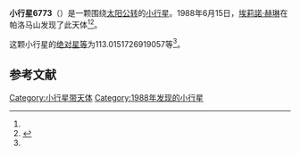 {{Infobox planet
| bgcolour = #FFFFC0
| name = 6773 Kellaway
| symbol = 
| image = 
| caption = 
| discovery = yes
| discovery_ref = 
| discoverer = [[埃莉諾·赫琳|埃莉諾·赫琳]]
| discovery_site = [[帕洛马山|帕洛马山]] 
| discovered = 1988年6月15日
| designations = yes
| mp_name = 
| named_after = 
| alt_names = 1988 LK/ 1990 WQ7 / 1993 LJ2 / 1994 PC5
| mp_category = [[主带小行星|主带小行星]]
| orbit_ref = <ref name="a">[http://ssd.jpl.nasa.gov/sbdb.cgi?sstr=6773 6773 Kellaway] {{Wayback|url=http://ssd.jpl.nasa.gov/sbdb.cgi?sstr=6773 |date=20140826071721 }}，小行星數據庫瀏覽器（JPL Small-Body Database Browser）－[[美国国家航空航天局|美国国家航空航天局]]喷气推进实验室</ref>
| epoch = 2456400.5 (2013年4月18日更新)
| aphelion = {{convert|3.188765615943774|AU|km|3|abbr=on|lk=out}}
| perihelion = {{convert|2.791457393842517|AU|km|3|abbr=on}}
| semimajor = {{convert|2.990111504893145|AU|km|3|abbr=on}}
| eccentricity = 0.066437024
| period = 1888.554416 [[日|日]]<br />5.17[[儒略年|儒略年]]
| avg_speed = 
| inclination = 11.35093109335276
| asc_node = 147.4903721523398
| mean_anomaly = 
| arg_peri = 113.0151726919057
| satellites = 
| physical_characteristics = yes
| dimensions = 
| mass = 
| density = 
| surface_grav = 
| escape_velocity = 
| sidereal_day = 
| axial_tilt = 
| pole_ecliptic_lat = 
| pole_ecliptic_lon = 
| albedo = 
| temperatures= 
| temp_name1 = 
| mean_temp_1 = 
| max_temp_1 = 
| temp_name2 = 
| max_temp_2 = 
| spectral_type = 
| abs_magnitude = 113.0151726919057
}}

'''小行星6773'''（{{lang-en|6773 Kellaway}}）是一颗围绕[[太阳|太阳]][[公转|公转]]的[[小行星|小行星]]。1988年6月15日，[[埃莉諾·赫琳|埃莉諾·赫琳]]在帕洛马山发现了此天体<ref name="a" /><ref>{{cite news|title=小行星列表|url=http://cfa-www.harvard.edu/iau/lists/NumberedMPs.txt|accessdate=2013-07-08|newspaper=哈佛大学|archive-date=2008-05-17|archive-url=https://web.archive.org/web/20080517010638/http://cfa-www.harvard.edu/iau/lists/NumberedMPs.txt|dead-url=no}}</ref>。

这颗小行星的[[绝对星等|绝对星等]]为113.0151726919057等<ref name="a" />。

==参考文献==
{{reflist}}
{{Minor Planet Number|[[小行星6772|小行星6772]]|[[小行星6774|小行星6774]]}}

{{小天体}}

[[Category:小行星带天体|Category:小行星带天体]]
[[Category:1988年发现的小行星|Category:1988年发现的小行星]]

{{asteroid-stub}}